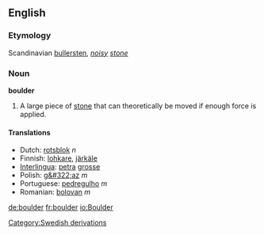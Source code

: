 ==English==
===Etymology===
Scandinavian [[bullersten]], ''[[noisy]] [[stone]]''
===Noun===
'''boulder'''

#A large piece of [[stone]] that can theoretically be moved if enough force is applied.

====Translations====
*Dutch: [[rotsblok]] ''n''
*Finnish: [[lohkare]], [[järkäle]]
*[[Interlingua]]: [[petra]] [[grosse]]
*Polish: [[g&#322;az]] ''m''
*Portuguese: [[pedregulho]] ''m''
*Romanian: [[bolovan]] ''m''

[[Category:Swedish derivations]]

[[de:boulder]]
[[fr:boulder]]
[[io:Boulder]]